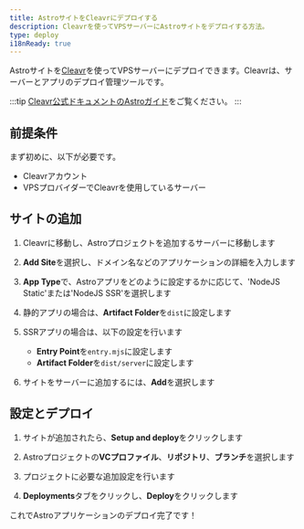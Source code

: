 ```yaml
---
title: AstroサイトをCleavrにデプロイする
description: Cleavrを使ってVPSサーバーにAstroサイトをデプロイする方法。
type: deploy
i18nReady: true
---
```


Astroサイトを[Cleavr](https://cleavr.io/)を使ってVPSサーバーにデプロイできます。Cleavrは、サーバーとアプリのデプロイ管理ツールです。

:::tip
[Cleavr公式ドキュメントのAstroガイド](https://docs.cleavr.io/guides/astro)をご覧ください。
:::

## 前提条件

まず初めに、以下が必要です。

- Cleavrアカウント
- VPSプロバイダーでCleavrを使用しているサーバー

## サイトの追加

1. Cleavrに移動し、Astroプロジェクトを追加するサーバーに移動します

2. **Add Site**を選択し、ドメイン名などのアプリケーションの詳細を入力します

3. **App Type**で、Astroアプリをどのように設定するかに応じて、'NodeJS Static'または'NodeJS SSR'を選択します

4. 静的アプリの場合は、**Artifact Folder**を`dist`に設定します

5. SSRアプリの場合は、以下の設定を行います
   - **Entry Point**を`entry.mjs`に設定します
   - **Artifact Folder**を`dist/server`に設定します

6. サイトをサーバーに追加するには、**Add**を選択します


## 設定とデプロイ

1. サイトが追加されたら、**Setup and deploy**をクリックします

2. Astroプロジェクトの**VCプロファイル**、**リポジトリ**、**ブランチ**を選択します

3. プロジェクトに必要な追加設定を行います

4. **Deployments**タブをクリックし、**Deploy**をクリックします

これでAstroアプリケーションのデプロイ完了です！